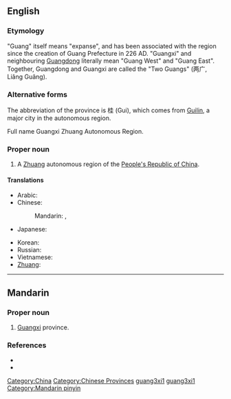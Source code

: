 ==English==
{{wikipedia}}

===Etymology===
"Guang" itself means "expanse", and has been associated with the region since the creation of Guang Prefecture in 226 AD. "Guangxi" and neighbouring [[Guangdong]] literally mean "Guang West" and "Guang East". Together, Guangdong and Guangxi are called the "Two Guangs" (两广, Liǎng Guǎng).

===Alternative forms===
The abbreviation of the province is 桂 (Gui), which comes from [[Guilin]], a major city in the autonomous region.

Full name Guangxi Zhuang Autonomous Region.

===Proper noun===
{{en-proper-noun}}

# A [[Zhuang]] autonomous region of the [[People's Republic of China]].

====Translations====
{{trans-top|province in China)}}
* Arabic: {{t|ar|قوانغشي|m|tr=quanghshii|sc=Arab}}
* Chinese:
*: Mandarin: {{t|zh|廣西|sc=Hani}},  {{t|zh|广西|tr=Guǎngxī|sc=Hani}}
* Japanese: {{t|ja|広西|tr=こうせい, Kōsei|sc=Jpan}}
{{trans-mid}}
* Korean: {{t|ko|광시|tr=Gwangsi|sc=Kore}}
* Russian: {{qualifier|indeclinable}} {{t|ru|Гуанси|tr=Guansí|sc=Cyrl}}
* Vietnamese: {{t|vi|Quảng Tây}}
* [[Zhuang]]: {{t|za|Gvangjsih}}
{{trans-bottom}}

[[Category:China]]
[[Category:Chinese Provinces]]

----

==Mandarin==
{{zh-forms|[[广西]]|[[廣西]]}}

===Proper noun===
{{cmn-proper|p|pin=Guǎngxī|pint=guang3xi1|tra=廣西|sim=广西}}

# [[w:Guangxi|Guangxi]] province.

===References===
* {{pedialite|廣西|lang=zh}}
* {{pedialite|Guangxi}}

[[Category:Chinese Provinces|guang3xi1]]
[[Category:Mandarin entries with audio links|guang3xi1]]
[[Category:Mandarin pinyin]]
